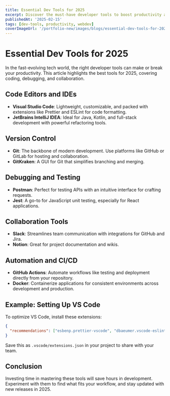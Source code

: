 ```yaml
---
title: Essential Dev Tools for 2025
excerpt: Discover the must-have developer tools to boost productivity and streamline workflows.
publishedAt: '2025-02-15'
tags: [dev-tools, productivity, webdev]
coverImageUrl: '/portfolio-new/images/blogs/essential-dev-tools-for-2025/cover.jpg'
---
```


# Essential Dev Tools for 2025

In the fast-evolving tech world, the right developer tools can make or break your productivity. This article highlights the best tools for 2025, covering coding, debugging, and collaboration.

## Code Editors and IDEs

- **Visual Studio Code**: Lightweight, customizable, and packed with extensions like Prettier and ESLint for code formatting.
- **JetBrains IntelliJ IDEA**: Ideal for Java, Kotlin, and full-stack development with powerful refactoring tools.

## Version Control

- **Git**: The backbone of modern development. Use platforms like GitHub or GitLab for hosting and collaboration.
- **GitKraken**: A GUI for Git that simplifies branching and merging.

## Debugging and Testing

- **Postman**: Perfect for testing APIs with an intuitive interface for crafting requests.
- **Jest**: A go-to for JavaScript unit testing, especially for React applications.

## Collaboration Tools

- **Slack**: Streamlines team communication with integrations for GitHub and Jira.
- **Notion**: Great for project documentation and wikis.

## Automation and CI/CD

- **GitHub Actions**: Automate workflows like testing and deployment directly from your repository.
- **Docker**: Containerize applications for consistent environments across development and production.

## Example: Setting Up VS Code

To optimize VS Code, install these extensions:

```json
{
  "recommendations": ["esbenp.prettier-vscode", "dbaeumer.vscode-eslint", "ms-vscode.live-server"]
}
```

Save this as `.vscode/extensions.json` in your project to share with your team.

## Conclusion

Investing time in mastering these tools will save hours in development. Experiment with them to find what fits your workflow, and stay updated with new releases in 2025.
